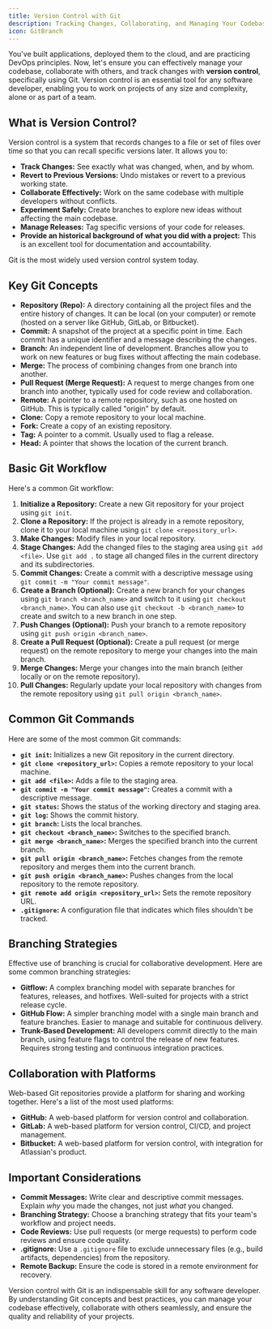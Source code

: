```yaml
---
title: Version Control with Git
description: Tracking Changes, Collaborating, and Managing Your Codebase
icon: GitBranch
---
```


You've built applications, deployed them to the cloud, and are practicing DevOps principles.
Now, let's ensure you can effectively manage your codebase, collaborate with others, and track changes with **version control**, specifically using Git.
Version control is an essential tool for any software developer, enabling you to work on projects of any size and complexity, alone or as part of a team.

## What is Version Control?

Version control is a system that records changes to a file or set of files over time so that you can recall specific versions later.
It allows you to:

- **Track Changes:** See exactly what was changed, when, and by whom.
- **Revert to Previous Versions:** Undo mistakes or revert to a previous working state.
- **Collaborate Effectively:** Work on the same codebase with multiple developers without conflicts.
- **Experiment Safely:** Create branches to explore new ideas without affecting the main codebase.
- **Manage Releases:** Tag specific versions of your code for releases.
- **Provide an historical background of what you did with a project:** This is an excellent tool for documentation and accountability.

Git is the most widely used version control system today.

## Key Git Concepts

- **Repository (Repo):** A directory containing all the project files and the entire history of changes.
  It can be local (on your computer) or remote (hosted on a server like GitHub, GitLab, or Bitbucket).
- **Commit:** A snapshot of the project at a specific point in time.
  Each commit has a unique identifier and a message describing the changes.
- **Branch:** An independent line of development.
  Branches allow you to work on new features or bug fixes without affecting the main codebase.
- **Merge:** The process of combining changes from one branch into another.
- **Pull Request (Merge Request):** A request to merge changes from one branch into another, typically used for code review and collaboration.
- **Remote:** A pointer to a remote repository, such as one hosted on GitHub.
  This is typically called "origin" by default.
- **Clone:** Copy a remote repository to your local machine.
- **Fork:** Create a copy of an existing repository.
- **Tag:** A pointer to a commit.
  Usually used to flag a release.
- **Head:** A pointer that shows the location of the current branch.

## Basic Git Workflow

Here's a common Git workflow:

1.  **Initialize a Repository:** Create a new Git repository for your project using `git init`.
2.  **Clone a Repository:** If the project is already in a remote repository, clone it to your local machine using `git clone <repository_url>`.
3.  **Make Changes:** Modify files in your local repository.
4.  **Stage Changes:** Add the changed files to the staging area using `git add <file>`.
  Use `git add .` to stage all changed files in the current directory and its subdirectories.
5.  **Commit Changes:** Create a commit with a descriptive message using `git commit -m "Your commit message"`.
6.  **Create a Branch (Optional):** Create a new branch for your changes using `git branch <branch_name>` and switch to it using `git checkout <branch_name>`.
  You can also use `git checkout -b <branch_name>` to create and switch to a new branch in one step.
7.  **Push Changes (Optional):** Push your branch to a remote repository using `git push origin <branch_name>`.
8.  **Create a Pull Request (Optional):** Create a pull request (or merge request) on the remote repository to merge your changes into the main branch.
9.  **Merge Changes:** Merge your changes into the main branch (either locally or on the remote repository).
10. **Pull Changes:** Regularly update your local repository with changes from the remote repository using `git pull origin <branch_name>`.

## Common Git Commands

Here are some of the most common Git commands:

- **`git init`:** Initializes a new Git repository in the current directory.
- **`git clone <repository_url>`:** Copies a remote repository to your local machine.
- **`git add <file>`:** Adds a file to the staging area.
- **`git commit -m "Your commit message"`:** Creates a commit with a descriptive message.
- **`git status`:** Shows the status of the working directory and staging area.
- **`git log`:** Shows the commit history.
- **`git branch`:** Lists the local branches.
- **`git checkout <branch_name>`:** Switches to the specified branch.
- **`git merge <branch_name>`:** Merges the specified branch into the current branch.
- **`git pull origin <branch_name>`:** Fetches changes from the remote repository and merges them into the current branch.
- **`git push origin <branch_name>`:** Pushes changes from the local repository to the remote repository.
- **`git remote add origin <repository_url>`:** Sets the remote repository URL.
- **`.gitignore`:** A configuration file that indicates which files shouldn't be tracked.

## Branching Strategies

Effective use of branching is crucial for collaborative development.
Here are some common branching strategies:

- **Gitflow:** A complex branching model with separate branches for features, releases, and hotfixes.
  Well-suited for projects with a strict release cycle.
- **GitHub Flow:** A simpler branching model with a single main branch and feature branches.
  Easier to manage and suitable for continuous delivery.
- **Trunk-Based Development:** All developers commit directly to the main branch, using feature flags to control the release of new features.
  Requires strong testing and continuous integration practices.

## Collaboration with Platforms

Web-based Git repositories provide a platform for sharing and working together.
Here's a list of the most used platforms:

- **GitHub:** A web-based platform for version control and collaboration.
- **GitLab:** A web-based platform for version control, CI/CD, and project management.
- **Bitbucket:** A web-based platform for version control, with integration for Atlassian's product.

## Important Considerations

- **Commit Messages:** Write clear and descriptive commit messages.
  Explain _why_ you made the changes, not just _what_ you changed.
- **Branching Strategy:** Choose a branching strategy that fits your team's workflow and project needs.
- **Code Reviews:** Use pull requests (or merge requests) to perform code reviews and ensure code quality.
- **.gitignore:** Use a `.gitignore` file to exclude unnecessary files (e.g., build artifacts, dependencies) from the repository.
- **Remote Backup:** Ensure the code is stored in a remote environment for recovery.

Version control with Git is an indispensable skill for any software developer.
By understanding Git concepts and best practices, you can manage your codebase effectively, collaborate with others seamlessly, and ensure the quality and reliability of your projects.
